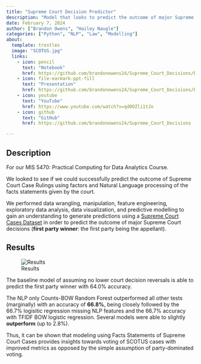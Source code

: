 ```yaml
---
title: "Supreme Court Decision Predictor"
description: "Model that looks to predict the outcome of major Supreme Court Decisions using identity factors and NLP processing."
date: February 7, 2024
author: ["Brandon Owens", "Hailey Naugle"]
categories: ["Python", "NLP", "Law", "Modelling"]
about:
  template: trestles
  image: "SCOTUS.jpg"
  links: 
    - icon: pencil
      text: "Notebook"
      href: https://github.com/brandonowens24/Supreme_Court_Decisions/blob/main/Notebook.ipynb
    - icon: file-earmark-ppt-fill
      text: "Presentation"
      href: https://github.com/brandonowens24/Supreme_Court_Decisions/blob/main/Supreme_Court_Judgments.pdf
    - icon: youtube
      text: "YouTube"
      href: https://www.youtube.com/watch?v=qdOOZli1tJo
    - icon: github
      text: "GitHub"
      href: https://github.com/brandonowens24/Supreme_Court_Decisions

---
```


## Description
For our MIS 5470: Practical Computing for Data Analytics Course.

We looked to see if we could successfully predict the outcome of Supreme Court Case Rulings using factors and Natural Language processing of the facts statements given by the court.

We performed data wrangling, manipulation, feature engineering, exploratory data analysis, data visualization, and predictive modelling to gain an understanding to generate predictions using a [Supreme Court Cases Dataset](https://www.kaggle.com/datasets/deepcontractor/supreme-court-judgment-prediction/data) in order to predict the outcome of major Supreme Court decisions (**first party winner**: the first party being the appellant). 

## Results
![Results](sc_results.png)

The baseline model of assuming no lower court decision reversals is able to predict the first party winner with 64.0% accuracy.

The NLP only Counts-BOW Random Forest outperformed all other tests (marginally) with an accuracy of **66.8%**, being closely followed by the 66.7% logisitic regression missing NLP features and the 66.7% accuracy with TFIDF BOW logistic regression. Several models were able to slightly **outperform** (up to 2.8%).

Thus, it can be shown that modeling using Facts Statements of Supreme Court Cases provides insights towards voting of SCOTUS cases with improved metrics as opposed by the simple assumption of party-dominated voting.

